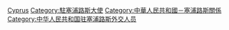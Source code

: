 [[Category:中華人民共和國駐外大使|Cyprus]]
[[Category:駐塞浦路斯大使|Category:駐塞浦路斯大使]]
[[Category:中華人民共和國－塞浦路斯關係|Category:中華人民共和國－塞浦路斯關係]]
[[Category:中华人民共和国驻塞浦路斯外交人员|Category:中华人民共和国驻塞浦路斯外交人员]]
